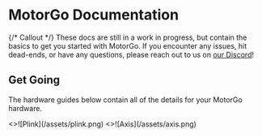 
# MotorGo Documentation
<Hero
  title="Robots Should Make Sense"
  subtitle="MotorGo is the ecosystem designed ground up to make that a reality."
/>

{/* Callout */}
<Callout type="warning" >
    These docs are still in a work in progress, but contain the basics to get you started with MotorGo. If you encounter any issues, hit dead-ends, or have any questions, please reach out to us on [our Discord](https://discord.gg/exDWKb4kwd)!
</Callout>


## Get Going

The hardware guides below contain all of the details for your MotorGo hardware.

<Cards>
  <Cards.Card title="MotorGo Plink" href="/docs/motorgo_plink_1/" arrow >
    <>![Plink](/assets/plink.png)</>
  </Cards.Card>
  <Cards.Card
    title="MotorGo Axis"
    href="/docs/motorgo_core_1/"
    arrow
  >
    <>![Axis](/assets/axis.png)</>
    </Cards.Card>
</Cards>

